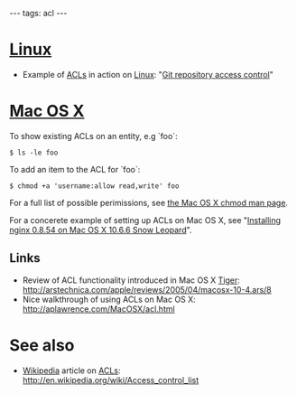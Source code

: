 ---
tags: acl
---
= [[Linux]] =

* Example of [[ACLs]] in action on [[Linux]]: "[[Git repository access control]]"

= [[Mac OS X]] =

To show existing ACLs on an entity, e.g `foo`:

<pre lang="shell">$ ls -le foo</pre>

To add an item to the ACL for `foo`:

<pre lang="shell">$ chmod +a 'username:allow read,write' foo</pre>

For a full list of possible perimissions, see [http://developer.apple.com/library/mac/#documentation/Darwin/Reference/ManPages/man1/chmod.1.html the Mac OS X chmod man page].

For a concerete example of setting up ACLs on Mac OS X, see "[[Installing nginx 0.8.54 on Mac OS X 10.6.6 Snow Leopard]]".

== Links ==

* Review of ACL functionality introduced in Mac OS X [[Tiger]]: http://arstechnica.com/apple/reviews/2005/04/macosx-10-4.ars/8
* Nice walkthrough of using ACLs on Mac OS X: http://aplawrence.com/MacOSX/acl.html

= See also =

* [[Wikipedia]] article on [[ACLs]]: http://en.wikipedia.org/wiki/Access_control_list
